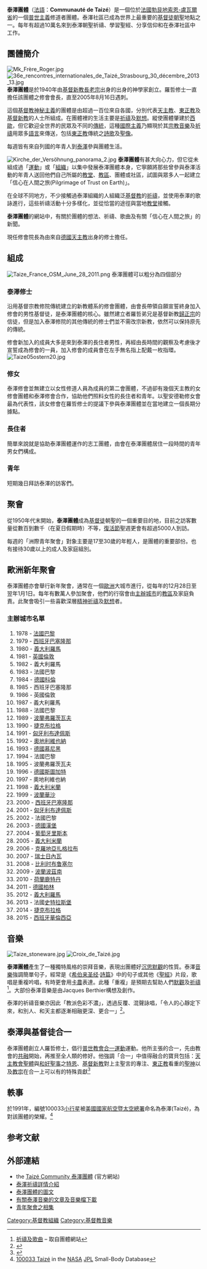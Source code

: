 '''泰澤團體'''（[[法語|法語]]：'''Communauté de Taizé'''）是一個位於[[法國|法國]][[勃艮地|勃艮地]][[索恩-盧瓦爾省|索恩-盧瓦爾省]]的一個[[普世教會合一運動|普世主義]]修道者團體。泰澤社區已成為世界上最重要的[[基督徒|基督徒]][[朝聖|朝聖]]地點之一。每年有超過10萬名來到泰澤朝聖祈禱、學習聖經、分享信仰和在泰澤社區中工作。

== 團體簡介 ==
[[File:Mk_Frère_Roger.jpg|thumb]] [[File:36e_rencontres_internationales_de_Taizé_Strasbourg_30_décembre_2013_13.jpg|thumb]]
'''泰澤團體'''是於1940年由[[基督新教|基督新教]][[長老宗|長老宗]]出身的出身的神學家{{link-en|羅哲弟兄|Brother Roger}}創立。羅哲修士一直擔任該團體之修會會長，直至2005年8月16日遇刺。

這個[[基督教神秘主義|基督教神秘主義]]的團體是由超過一百位來自各國，分別代表[[天主教|天主教]]、[[東正教|東正教]]及[[基督新教|基督新教]]的人士所組成。在團體裡的生活主要是[[祈禱|祈禱]]及[[默想|默想]]。縱使團體肇建於[[西歐|西歐]]，但它歡迎全世界的民眾及不同的[[傳統|傳統]]，這種[[國際主義|國際主義]]乃顯現於其[[宗教|宗教]][[音樂|音樂]]及[[祈禱|祈禱]]用眾多[[語言|語言]]來傳送，包括[[東正教|東正教]]傳統之[[詩歌|詩歌]]及[[聖像|聖像]]。

每週皆有來自列國的年青人到[[泰澤|泰澤]]參與團體生活。

[[File:Kirche_der_Versöhnung_panorama_2.jpg|right]]
'''泰澤團體'''有甚大向心力，但它從未組成過「[[運動|運動]]」或「[[组织_(社会学)|組織]]」以集中發展泰澤團體本身，它寧願將那些曾參與泰澤活動的年青人送回他們自己所屬的[[教堂|教堂]]、[[教區|教區]]、團體或社區，試圖與眾多人一起建立「信心在人間之旅(Pilgrimage of Trust on Earth)」。

在全球不同地方，不少接觸過泰澤組織的人組織泛[[基督教|基督教]]的[[祈禱|祈禱]]，並使用泰澤的歌詠進行，這些祈禱活動十分多樣化，並從恰當的途徑與當地[[教堂|教堂]]接觸。

'''泰澤團體'''的網站中，有關於團體的想法、祈禱、歌曲及有關「信心在人間之旅」的新聞。

現任修會院長為由來自[[德國天主教|德國天主教]]出身的{{link-en|艾樂思弟兄|Brother Alois}}修士擔任。

==組成==
[[File:Taize_France_OSM_June_28_2011.png|thumb]]
泰澤團體可以粗分為四個部分

===泰澤修士===
沿用基督宗教修院傳統建立的新教體系的修會團體，由會長帶領自願宣誓終身加入修會的男性基督徒，是泰澤團體的核心。雖然建立者羅哲弟兄是基督新教[[歸正宗|歸正宗]]的信徒，但是加入泰澤修院的其他傳統的修士們並不需改宗新教，依然可以保持原先的傳統。

修會新加入的成員大多是來到泰澤的長住者男性，再經由長時間的觀察及考慮後才宣誓成為修會的一員，加入修會的成員會在左手無名指上配戴一枚指環。
[[Image:Taize05ostern20.jpg|left]]

===修女===
泰澤修會並無建立以女性修道人員為成員的第二會團體，不過卻有幾個天主教的女修會團體和泰澤修會合作，協助他們照料女性的長住者和青年。以聖安德勒修女會最為代表性，該女修會在羅哲修士的提議下參與泰澤團體並在當地建立一個長期分據點。

===長住者===
簡單來說就是協助泰澤團體運作的志工團體，由會在泰澤團體居住一段時間的青年男女們構成。

===青年===
短期幾日拜訪泰澤的訪客們。

== 聚會 ==
從1950年代末開始，'''泰澤團體'''成為[[基督徒|基督徒]]朝聖的一個重要目的地，目前之訪客數量從數百到數千（在夏日假期時）不等，[[復活節|復活節]]聖週更會有超過5000人到訪。

每週的「洲際青年聚會」對象主要是17至30歲的年輕人，是團體的重要部份。也有接待30歲以上的成人及家庭組別。
{{wide image|Taize-pano-02.tif|1000px|<center>泰澤歡迎中心、鐘塔、修和堂全景}}

== 歐洲新年聚會 ==
泰澤團體亦會舉行新年聚會，通常在一個[[歐洲|歐洲]]大城市進行，從每年的12月28日至翌年1月1日。每年有數萬人參加聚會，他們的行宿會由[[主辦城市|主辦城市]]的[[教區|教區]]及家庭負責。此聚會吸引一些喜歡深層[[精神|精神]][[祈禱|祈禱]]及[[默想|默想]]者。

=== 主辦城市名單 ===
{{div col |colwidth = 25em }}
# 1978 - {{flagicon|France}} [[法國|法國]][[巴黎|巴黎]]
# 1979 - {{flagicon|Spain}} [[西班牙|西班牙]][[巴塞隆那|巴塞隆那]]
# 1980 - {{flagicon|Italy}} [[義大利|義大利]][[羅馬|羅馬]]
# 1981 - {{flagicon|United Kingdom}} [[英國|英國]][[倫敦|倫敦]]
# 1982 - {{flagicon|Italy}} 義大利羅馬
# 1983 - {{flagicon|France}} 法國巴黎
# 1984 - {{flagicon|Germany}} [[德國|德國]][[科倫|科倫]]
# 1985 - {{flagicon|Spain}} 西班牙巴塞隆那
# 1986 - {{flagicon|United Kingdom}} 英國倫敦
# 1987 - {{flagicon|Italy}} 義大利羅馬
# 1988 - {{flagicon|France}} 法國巴黎
# 1989 - {{flagicon|Poland}} [[波蘭|波蘭]][[弗羅茨瓦夫|弗羅茨瓦夫]]
# 1990 - {{flagicon|Czech Republic}} [[捷克|捷克]][[布拉格|布拉格]]
# 1991 - {{flagicon|Hungary}} [[匈牙利|匈牙利]][[布達佩斯|布達佩斯]]
# 1992 - {{flagicon|Austria}} [[奧地利|奧地利]][[維也納|維也納]]
# 1993 - {{flagicon|Germany}} [[德國|德國]][[慕尼黑|慕尼黑]]
# 1994 - {{flagicon|France}} 法國巴黎
# 1995 - {{flagicon|Poland}} 波蘭弗羅茨瓦夫
# 1996 - {{flagicon|Germany}} [[德國|德國]][[斯圖加特|斯圖加特]]
# 1997 - {{flagicon|Austria}} 奧地利維也納
# 1998 - {{flagicon|Italy}} [[義大利|義大利]][[米蘭|米蘭]]
# 1999 - {{flagicon|Poland}} [[波蘭|波蘭]][[華沙|華沙]]
# 2000 - {{flagicon|Spain}} [[西班牙|西班牙]][[巴塞隆那|巴塞隆那]]
# 2001 - {{flagicon|Hungary}} [[匈牙利|匈牙利]][[布達佩斯|布達佩斯]]
# 2002 - {{flagicon|France}} 法國巴黎
# 2003 - {{flagicon|Germany}} [[德國|德國]][[漢堡|漢堡]]
# 2004 - {{flagicon|Portugal}} [[葡萄牙|葡萄牙]][[里斯本|里斯本]]
# 2005 - {{flagicon|Italy}} [[義大利|義大利]][[米蘭|米蘭]]
# 2006 - {{flagicon|Croatia}} [[克羅地亞|克羅地亞]][[扎格拉布|扎格拉布]]
# 2007 - {{flagicon|Switzerland}} [[瑞士|瑞士]][[日內瓦|日內瓦]]
# 2008 - {{flagicon|Belgium}} [[比利时|比利时]][[布鲁塞尔|布鲁塞尔]]
# 2009 - {{flagicon|Poland}} [[波蘭|波蘭]][[波茲南|波茲南]]
# 2010 - {{flagicon|Netherlands}} [[荷蘭|荷蘭]][[鹿特丹|鹿特丹]]
# 2011 - {{flagicon|Germany}} [[德國|德國]][[柏林|柏林]]
# 2012 - {{flagicon|Italy}} [[義大利|義大利]][[羅馬|羅馬]]
# 2013 - {{flagicon|France}} 法國[[史特拉斯堡|史特拉斯堡]]
# 2014 - {{flagicon|Czech}} [[捷克|捷克]][[布拉格|布拉格]]
# 2015 - {{flagicon|Spain}} [[西班牙|西班牙]][[華倫西亞|華倫西亞]]
{{div col end}}

== 音樂 ==
[[File:Taize_stoneware.jpg|right]]
[[File:Croix_de_Taizé.jpg|right]]

'''泰澤團體'''產生了一種獨特風格的崇拜音樂，表現出團體好[[沉思|沉思]][[默觀|默觀]]的性質。泰澤[[音樂|音樂]]強調簡單句子，經常是《[[希伯来圣经|希伯来圣经]]·[[詩篇|詩篇]]》中的句子或其他《[[聖經|聖經]]》片段，歌唱是重複吟唱，有時更會用[[卡農|卡農]]表達。此種「重複」是預期去幫助人們[[默觀|默觀]]及[[祈禱|祈禱]]<ref name="TZmusic">[http://www.taize.fr/en_rubrique12.html 祈禱及歌曲] {{Wayback|url=http://www.taize.fr/en_rubrique12.html |date=20150905150514 }} – 取自團體網站</ref>。大部份泰澤音樂是由Jacques Berthier構想及創作。

泰澤的祈禱音樂亦因此「教派色彩不濃」，透過反覆、混聲詠唱，「令人的心靜定下來，和別人、和天主都逐漸相融更深、更合一」<ref>{{cite web |url = http://www.catholic.org.tw/theology/public/liyi/exchange_Taize.html |title=同上 |author = 錢玲珠 |archive-date=2009-10-26 |archive-url = https://web.archive.org/web/20091026171423/http://www.catholic.org.tw/theology/public/liyi/exchange_Taize.html |dead-url=no }}</ref>。

== 泰澤與基督徒合一 ==
泰澤團體創立人羅哲修士，倡行[[普世教會合一運動|普世教會合一運動]]運動。他所主張的合一，先由教會的[[共融|共融]]開始，再推至全人類的修好。他強調「合一」中值得融合的寶貝包括：[[天主教會|天主教會]][[聖體|聖體]]與[[和好聖事|和好聖事]]之[[恩典|特恩]]、[[基督新教|基督新教]]對上主聖言的專注、[[東正教|東正教]]看重的[[聖神|聖神]]以及[[教宗|教宗]]在合一上可以有的特殊貢獻<ref>{{cite web |url = http://www.catholic.org.tw/theology/public/liyi/exchange_Taize.html |title=由泰澤團體看基督徒合一 |access-date=2010-04-26 |author = 錢玲珠 |date=2005-08-22 |publisher=天主教輔仁大學神學院禮儀研究中心 |archive-date=2009-10-26 |archive-url = https://web.archive.org/web/20091026171423/http://www.catholic.org.tw/theology/public/liyi/exchange_Taize.html |dead-url=no }}</ref>

== 軼事 ==
於1991年，編號100033[[小行星|小行星]]被[[美國國家航空暨太空總署|美國國家航空暨太空總署]]命名為泰澤(Taizé)，為對該團體的榮耀。<ref name="asteroid">[http://ssd.jpl.nasa.gov/sbdb.cgi?sstr=100033 100033 Taizé] {{Wayback|url=http://ssd.jpl.nasa.gov/sbdb.cgi?sstr=100033 |date=20110611075415 }} in the [[NASA|NASA]] [[JPL|JPL]] Small-Body Database</ref>

== 参考文献 ==
{{Reflist}}

== 外部連結 ==
{{Commons category|Communauté de Taizé}}
* the [http://www.taize.fr/ Taizé Community 泰澤團體] {{Wayback|url=http://www.taize.fr/ |date=20070613070438 }} (官方網站)
* [http://www.cathassist.org/taize/?from=wiki 泰澤祈禱詳情介紹] {{Wayback|url=http://www.cathassist.org/taize/?from=wiki |date=20140517124354 }}
* [http://theovergrownpath.blogspot.com/2006/10/there-is-green-hill-far-away-called.html 泰澤團體的圖文] {{Wayback|url=http://theovergrownpath.blogspot.com/2006/10/there-is-green-hill-far-away-called.html |date=20070611164910 }}
* [http://theovergrownpath.blogspot.com/2006/03/music-of-taize.html 有關泰澤音樂的文章及音樂檔下載] {{Wayback|url=http://theovergrownpath.blogspot.com/2006/03/music-of-taize.html |date=20070630103152 }}
* [https://web.archive.org/web/20061009092018/http://www.taize.fr/en_article2785.html 青年聚會之相集]

{{coord|46|30|49|N|4|40|37|E|region:FR_type:landmark|display=title}}

{{Authority control}}

[[Category:基督教組織|Category:基督教組織]]
[[Category:基督教音樂|Category:基督教音樂]]